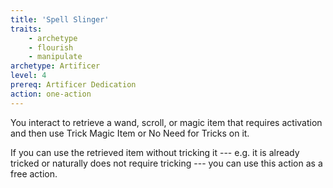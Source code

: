 ```yaml
---
title: 'Spell Slinger'
traits:
    - archetype
    - flourish
    - manipulate
archetype: Artificer
level: 4
prereq: Artificer Dedication
action: one-action
---
```


You interact to retrieve a wand, scroll, or magic item that requires activation and then use Trick Magic Item or No Need for Tricks on it.

If you can use the retrieved item without tricking it --- e.g. it is already tricked or naturally does not require tricking --- you can use this action as a free action.
